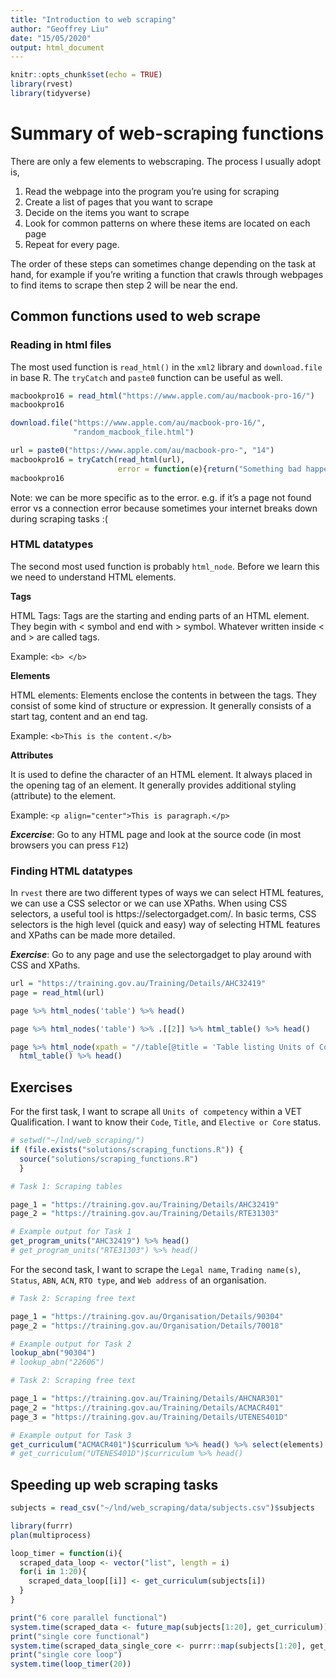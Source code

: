```yaml
---
title: "Introduction to web scraping"
author: "Geoffrey Liu"
date: "15/05/2020"
output: html_document
---
```


```r
knitr::opts_chunk$set(echo = TRUE)
library(rvest)
library(tidyverse)
```

# Summary of web-scraping functions

There are only a few elements to webscraping. The process I usually adopt is,

1. Read the webpage into the program you're using for scraping
2. Create a list of pages that you want to scrape
3. Decide on the items you want to scrape
4. Look for common patterns on where these items are located on each page
5. Repeat for every page.

The order of these steps can sometimes change depending on the task at hand, for example if you're writing a function that crawls through webpages to find items to scrape then step 2 will be near the end.

## Common functions used to web scrape

### Reading in html files
The most used function is ``read_html()`` in the ``xml2`` library and ``download.file`` in base R. The ``tryCatch`` and ``paste0`` function can be useful as well.

```r
macbookpro16 = read_html("https://www.apple.com/au/macbook-pro-16/")
macbookpro16

```

```r
download.file("https://www.apple.com/au/macbook-pro-16/", 
              "random_macbook_file.html")
```

```r
url = paste0("https://www.apple.com/au/macbook-pro-", "14")
macbookpro16 = tryCatch(read_html(url), 
                        error = function(e){return("Something bad happened but we don't know what")})
macbookpro16
```

Note: we can be more specific as to the error. e.g. if it's a page not found error vs a connection error because sometimes your internet breaks down during scraping tasks :(

### HTML datatypes

The second most used function is probably ``html_node``. Before we learn this we need to understand HTML elements. 

**Tags**

HTML Tags: Tags are the starting and ending parts of an HTML element. They begin with < symbol and end with > symbol. Whatever written inside < and > are called tags.

Example: ``<b> </b>``

**Elements**

HTML elements: Elements enclose the contents in between the tags. They consist of some kind of structure or expression. It generally consists of a start tag, content and an end tag.

Example: ``<b>This is the content.</b>``

**Attributes**

 It is used to define the character of an HTML element. It always placed in the opening tag of an element. It generally provides additional styling (attribute) to the element.
 
Example: ``<p align="center">This is paragraph.</p>``

**_Excercise_**: Go to any HTML page and look at the source code (in most browsers you can press ``F12``)

### Finding HTML datatypes

In ``rvest`` there are two different types of ways we can select HTML features, we can use a CSS selector or we can use XPaths. When using CSS selectors, a useful tool is https://selectorgadget.com/. In basic terms, CSS selectors is the high level (quick and easy) way of selecting HTML features and XPaths can be made more detailed.

**_Exercise_**: Go to any page and use the selectorgadget to play around with CSS and XPaths.

```r

url = "https://training.gov.au/Training/Details/AHC32419"
page = read_html(url)

page %>% html_nodes('table') %>% head()

page %>% html_nodes('table') %>% .[[2]] %>% html_table() %>% head()

page %>% html_node(xpath = "//table[@title = 'Table listing Units of Competency']") %>% 
  html_table() %>% head()
```

## Exercises
For the first task, I want to scrape all ``Units of competency`` within a VET Qualification. I want to know their ``Code``, ``Title``, and ``Elective or Core`` status.

```r
# setwd("~/lnd/web_scraping/")
if (file.exists("solutions/scraping_functions.R")) {
  source("solutions/scraping_functions.R")
  }
```

```r
# Task 1: Scraping tables

page_1 = "https://training.gov.au/Training/Details/AHC32419"
page_2 = "https://training.gov.au/Training/Details/RTE31303"
```

```r
# Example output for Task 1
get_program_units("AHC32419") %>% head()
# get_program_units("RTE31303") %>% head()
``` 


For the second task, I want to scrape the ``Legal name``, ``Trading name(s)``, ``Status``, ``ABN``, ``ACN``, ``RTO type``, and ``Web address`` of an organisation.

```r
# Task 2: Scraping free text

page_1 = "https://training.gov.au/Organisation/Details/90304"
page_2 = "https://training.gov.au/Organisation/Details/70018"
```

```r
# Example output for Task 2
lookup_abn("90304") 
# lookup_abn("22606")
```


```r
# Task 2: Scraping free text

page_1 = "https://training.gov.au/Training/Details/AHCNAR301"
page_2 = "https://training.gov.au/Training/Details/ACMACR401"
page_3 = "https://training.gov.au/Training/Details/UTENES401D"
```


```r
# Example output for Task 3
get_curriculum("ACMACR401")$curriculum %>% head() %>% select(elements)
# get_curriculum("UTENES401D")$curriculum %>% head()
```


## Speeding up web scraping tasks

```r
subjects = read_csv("~/lnd/web_scraping/data/subjects.csv")$subjects

library(furrr)
plan(multiprocess)

loop_timer = function(i){
  scraped_data_loop <- vector("list", length = i)
  for(i in 1:20){
    scraped_data_loop[[i]] <- get_curriculum(subjects[i])
  }
}

print("6 core parallel functional")
system.time(scraped_data <- future_map(subjects[1:20], get_curriculum))
print("single core functional")
system.time(scraped_data_single_core <- purrr::map(subjects[1:20], get_curriculum))
print("single core loop")
system.time(loop_timer(20))
```